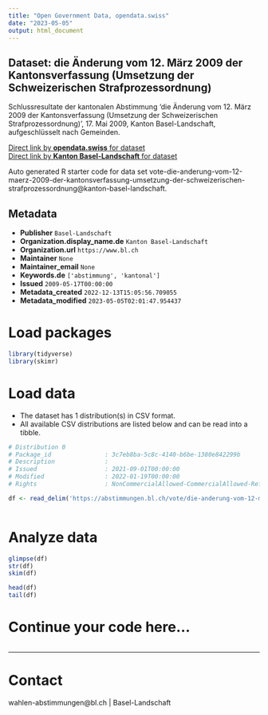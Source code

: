 ```yaml
---
title: "Open Government Data, opendata.swiss"
date: "2023-05-05"
output: html_document
---
```


## Dataset: die Änderung vom 12. März 2009 der Kantonsverfassung (Umsetzung der Schweizerischen Strafprozessordnung)

Schlussresultate der kantonalen Abstimmung 'die Änderung vom 12. März 2009 der Kantonsverfassung (Umsetzung der Schweizerischen Strafprozessordnung)', 17. Mai 2009, Kanton Basel-Landschaft, aufgeschlüsselt nach Gemeinden.

[Direct link by **opendata.swiss** for dataset](https://opendata.swiss/de/dataset/die-anderung-vom-12-marz-2009-der-kantonsverfassung-umsetzung-der-schweizerischen-strafprozesso)<br>
[Direct link by **Kanton Basel-Landschaft** for dataset](https://abstimmungen.bl.ch/vote/die-anderung-vom-12-maerz-2009-der-kantonsverfassung-umsetzung-der-schweizerischen-strafprozessordnung/data)

Auto generated R starter code for data set vote-die-anderung-vom-12-maerz-2009-der-kantonsverfassung-umsetzung-der-schweizerischen-strafprozessordnung@kanton-basel-landschaft.

## Metadata

- **Publisher** `Basel-Landschaft`
- **Organization.display_name.de** `Kanton Basel-Landschaft`
- **Organization.url** `https://www.bl.ch`
- **Maintainer** `None`
- **Maintainer_email** `None`
- **Keywords.de** `['abstimmung', 'kantonal']`
- **Issued** `2009-05-17T00:00:00`
- **Metadata_created** `2022-12-13T15:05:56.709055`
- **Metadata_modified** `2023-05-05T02:01:47.954437`


# Load packages

```r

library(tidyverse)
library(skimr)

```

# Load data

-   The dataset has 1 distribution(s) in CSV format.
-   All available CSV distributions are listed below and can be read into a tibble.

```r

# Distribution 0
# Package_id               : 3c7eb8ba-5c8c-4140-b6be-1380e842299b
# Description              : 
# Issued                   : 2021-09-01T00:00:00
# Modified                 : 2022-01-19T00:00:00
# Rights                   : NonCommercialAllowed-CommercialAllowed-ReferenceRequired

df <- read_delim('https://abstimmungen.bl.ch/vote/die-anderung-vom-12-maerz-2009-der-kantonsverfassung-umsetzung-der-schweizerischen-strafprozessordnung/data-csv')



```

# Analyze data

```r

glimpse(df)
str(df)
skim(df)

head(df)
tail(df)

```

# Continue your code here...

```r

```

------------------------------------------------------------------------

# Contact

wahlen-abstimmungen@bl.ch | Basel-Landschaft
